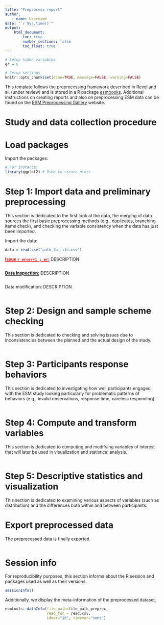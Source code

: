 ---
title: "Preprocess report"
author:
   - name: Username
date: "`r Sys.time()`"
output: 
    html_document:
        toc: true
        number_sections: false
        toc_float: true
---


<!--------- INSTRUCTIONS ----------
This template would help you to structure and share your preprocessing. 
It is based on the ESM preprocessing framework described in Revol and al. (under review) 
In addition, it is associated with an R package, the esmtools package (https://package.esmtools.com), 
and a website to provide tutorials and R code for each step: https://preprocess.esmtools.com.
Please, follow the instructions commented and add descriptions above each chunk you create. 
that mainly use esmtools functions (e.g., buttons) to enhanced user experience. 
Note that the commented instructions are not displayed in the rendered document. 
<!--------------------------------->


<!-- The following CSS code set up the font that is used to highlight elements in the file (issues and Modifications). -->
<!-- You can adapt it if you want another font type, color, etc. -->
<style>
/* Highligh issue text */
#text_issue{
    font-weight: bold;
    color:#e61919;
    text-decoration: underline #e61919 2px;
}

/* Highlight data inspection text */
#text_inspect{
    font-weight: bold;
    text-decoration: underline 2px;
}

/* Highlight data modification text */
#text_mod{
    font-weight: bold;
    color:#e61919;
    text-decoration: underline #e61919 2px;
}
</style>


<!-- Javascript code to zoom in and out in the plots. -->
<!-- Code from Radovan Miletić: https://stackoverflow.com/questions/56361986/zoom-function-in-rmarkdown-html-plot -->
<script src = "https://ajax.googleapis.com/ajax/libs/jquery/3.4.1/jquery.min.js"></script>
<script type="text/javascript">
$(document).ready(function() {
    $('body').prepend('<div class=\"zoomDiv\"><img src=\"\" class=\"zoomImg\"></div>');
    // onClick function for all plots (img's)
    $('img:not(.zoomImg)').click(function() {
    $('.zoomImg').attr('src', $(this).attr('src')).css({width: '100%'});
    $('.zoomDiv').css({opacity: '1', width: 'auto', border: '1px solid white', borderRadius: '5px', position: 'fixed', top: '50%', left: '50%', marginRight: '-50%', transform: 'translate(-50%, -50%)', boxShadow: '0px 0px 50px #888888', zIndex: '50', overflow: 'auto', maxHeight: '100%'});
    });
    // onClick function for zoomImg
    $('img.zoomImg').click(function() {
    $('.zoomDiv').css({opacity: '0', width: '0%'}); 
    });
});
</script>


<!-- This first chunk define the global settings and hidden variables of the file. -->
```{r, include=FALSE}
# Setup hiden variables
er = 0

# Setup settings
knitr::opts_chunk$set(echo=TRUE, message=FALSE, warning=FALSE)
```
  


This template follows the preprocessing framework described in Revol and al. (under review) and is stored in a R package [esmbooks](https://gitlab.kuleuven.be/ppw-okpiv/researchers/u0148925/esmbooks). 
Additional instructions on creating reports and also on preprocessing ESM data can be found on the [ESM Preprocessing Gallery](https://preprocess.esmtools.com/) website. 



# Study and data collection procedure
<!-- 
INSTRUCTIONS:
In this section, describe the design and the sampling scheme used to collect the data.
It will be later useful when investigating the data. 
-->


# Load packages

<!-- INSTRUCTION: before or after each chunk, please add a short description of what is done/displayed, as follows: -->

Import the packages:
```{r, message=FALSE, warning=FALSE}
# For instance:
library(ggplot2) # Used to create plots
```



# Step 1: Import data and preliminary preprocessing

This section is dedicated to the first look at the data, the merging of data sources the first basic preprocessing methods (e.g., duplicates, branching items check), and checking the variable consistency when the data has just been imported.

Import the data:
```{r}
data = read.csv("path_to_file.csv")
```

<!-- INSTRUCTIONS: the HTML code below (span tags) helps to highlight the important information in the document. -->
<!-- In particular, the issues discovered and the modifications done to the dataset. -->
<!-- Note that it must be used for each step (not only this first one). -->


<!-- Whenever you have spotted an issue give it a name and add a description. -->
<!-- To highlight the issues in a consistent way, start as follows -->
<span id="text_issue"> Issue `r er=er+1 ; er`:</span> DESCRIPTION

```{r}

```


<!-- Whenever you have spotted an issue, it may be convenient to further support it by displaying the problematic rows themselves. -->
<!-- Indeed, functions and plots may sometimes be misleading about potential issues.  -->
<!-- To highlight the data inspection in a consistent way, start as follows -->
<span id="text_inspect"> Data inspection:</span> DESCRIPTION

```{r}

```


<!-- Whenever you modify the dataset, report it and explain exactly what has been modified. -->
<!-- To highlight the data modifications in a consistent way, start as follows -->
<span id="text_modif"> Data modification: </span> DESCRIPTION

```{r}

```





# Step 2: Design and sample scheme checking

This section is dedicated to checking and solving issues due to inconsistencies between the planned and the actual design of the study.

```{r}

```






# Step 3: Participants response behaviors

This section is dedicated to investigating how well participants engaged with the ESM study looking particularly for problematic patterns of behaviors (e.g., invalid observations, response time, careless responding).


```{r}

```






# Step 4: Compute and transform variables

This section is dedicated to computing and modifying variables of interest that will later be used in visualization and statistical analysis.

```{r}

```




# Step 5: Descriptive statistics and visualization

This section is dedicated to examining various aspects of variables (such as distribution) and the differences both within and between participants.





# Export preprocessed data

The preprocessed data is finally exported.

```{r}

```






# Session info

For reproducibility purposes, this section informs about the R session and packages used as well as their versions.

<!-- 
Session info includes information such as R environment and package versions used, which ensures reproducibility.
Dataset info includes information that ensures traceability and reproducibility (e.g., checksum, size, dimensions, date of modification). 
-->
```{r}
sessionInfo()
```

Additionally, we display the meta-information of the preprocessed dataset. 

```{r}
esmtools::dataInfo(file_path=file_path_preproc, 
                   read_fun = read.csv,
                   idvar="id", timevar="sent")
```


